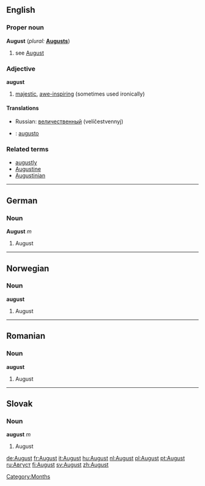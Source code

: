 ==English==

===Proper noun===
'''August''' (''plural:'' '''[[Augusts]]''')
# see [[August]]

===Adjective===
'''august'''

# [[majestic]], [[awe-inspiring]] (sometimes used ironically)

====Translations====
*Russian: [[величественный]] (velíčestvennyj)
*{{es}}: [[augusto]]

===Related terms===
*[[augustly]]
*[[Augustine]]
*[[Augustinian]]

----

==German==
===Noun===
'''August''' ''m''

#August

----
==Norwegian==
===Noun===
'''august'''

#August

----
==Romanian==
===Noun===
'''august'''

#August

----
==Slovak==
===Noun===
'''august''' ''m''

#August

[[Category:Months]]

[[de:August]]
[[fr:August]]
[[it:August]]
[[hu:August]]
[[nl:August]]
[[pl:August]]
[[pt:August]]
[[ru:Август]]
[[fi:August]]
[[sv:August]]
[[zh:August]]